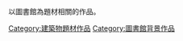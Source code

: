 以圖書館為題材相關的作品。
{{Commonscat|Libraries in art}}

[[Category:建築物題材作品|Category:建築物題材作品]]
[[Category:圖書館背景作品|Category:圖書館背景作品]]